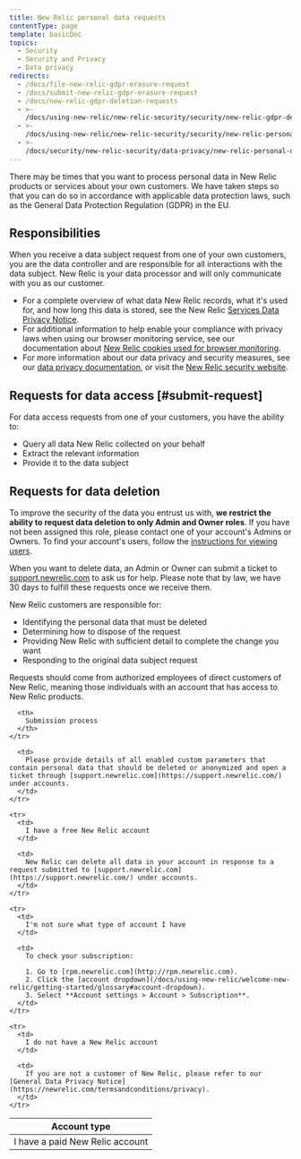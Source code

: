 ```yaml
---
title: New Relic personal data requests
contentType: page
template: basicDoc
topics:
  - Security
  - Security and Privacy
  - Data privacy
redirects:
  - /docs/file-new-relic-gdpr-erasure-request
  - /docs/submit-new-relic-gdpr-erasure-request
  - /docs/new-relic-gdpr-deletion-requests
  - >-
    /docs/using-new-relic/new-relic-security/security/new-relic-gdpr-deletion-requests
  - >-
    /docs/using-new-relic/new-relic-security/security/new-relic-personal-data-requests
  - >-
    /docs/security/new-relic-security/data-privacy/new-relic-personal-data-requests
---
```


There may be times that you want to process personal data in New Relic products or services about your own customers. We have taken steps so that you can do so in accordance with applicable data protection laws, such as the General Data Protection Regulation (GDPR) in the EU.

## Responsibilities

When you receive a data subject request from one of your own customers, you are the data controller and are responsible for all interactions with the data subject. New Relic is your data processor and will only communicate with you as our customer.

* For a complete overview of what data New Relic records, what it's used for, and how long this data is stored, see the New Relic [Services Data Privacy Notice](https://newrelic.com/termsandconditions/services-notices).
* For additional information to help enable your compliance with privacy laws when using our browser monitoring service, see our documentation about [New Relic cookies used for browser monitoring](/docs/browser/new-relic-browser/page-load-timing-resources/new-relic-cookies-used-browser#gdpr).
* For more information about our data privacy and security measures, see our [data privacy documentation](/docs/security/new-relic-security/data-privacy/data-privacy-new-relic), or visit the [New Relic security website](https://newrelic.com/why-new-relic/security).

## Requests for data access [#submit-request]

For data access requests from one of your customers, you have the ability to:

* Query all data New Relic collected on your behalf
* Extract the relevant information
* Provide it to the data subject

## Requests for data deletion

To improve the security of the data you entrust us with, **we restrict the ability to request data deletion to only Admin and Owner roles**. If you have not been assigned this role, please contact one of your account's Admins or Owners. To find your account's users, follow the [instructions for viewing users](/docs/accounts/accounts/roles-permissions/add-update-users#viewing).

When you want to delete data, an Admin or Owner can submit a ticket to [support.newrelic.com](http://support.newrelic.com/) to ask us for help. Please note that by law, we have 30 days to fulfill these requests once we receive them.

New Relic customers are responsible for:

* Identifying the personal data that must be deleted
* Determining how to dispose of the request
* Providing New Relic with sufficient detail to complete the change you want
* Responding to the original data subject request

Requests should come from authorized employees of direct customers of New Relic, meaning those individuals with an account that has access to New Relic products.

<Table>
  <thead>
    <tr>
      <th style={{ width: "250px" }}>
        Account type
      </th>

      <th>
        Submission process
      </th>
    </tr>
  </thead>

  <tbody>
    <tr>
      <td>
        I have a paid New Relic account
      </td>

      <td>
        Please provide details of all enabled custom parameters that contain personal data that should be deleted or anonymized and open a ticket through [support.newrelic.com](https://support.newrelic.com/) under accounts.
      </td>
    </tr>

    <tr>
      <td>
        I have a free New Relic account
      </td>

      <td>
        New Relic can delete all data in your account in response to a request submitted to [support.newrelic.com](https://support.newrelic.com/) under accounts.
      </td>
    </tr>

    <tr>
      <td>
        I'm not sure what type of account I have
      </td>

      <td>
        To check your subscription:

        1. Go to [rpm.newrelic.com](http://rpm.newrelic.com).
        2. Click the [account dropdown](/docs/using-new-relic/welcome-new-relic/getting-started/glossary#account-dropdown).
        3. Select **Account settings > Account > Subscription**.
      </td>
    </tr>

    <tr>
      <td>
        I do not have a New Relic account
      </td>

      <td>
        If you are not a customer of New Relic, please refer to our [General Data Privacy Notice](https://newrelic.com/termsandconditions/privacy).
      </td>
    </tr>
  </tbody>
</Table>

